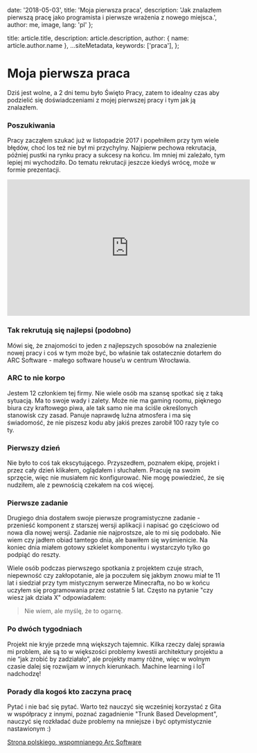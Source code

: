 
  date: '2018-05-03',
  title: 'Moja pierwsza praca',
  description:
    'Jak znalazłem pierwszą pracę jako programista i pierwsze wrażenia z nowego miejsca.',
  author: me,
  image,
  lang: 'pl'
};

  title: article.title,
  description: article.description,
  author: { name: article.author.name },
  ...siteMetadata,
  keywords: ['praca'],
};

# Moja pierwsza praca

Dziś jest wolne, a 2 dni temu było Święto Pracy, zatem to idealny czas aby podzielić się doświadczeniami z mojej pierwszej pracy i tym jak ją znalazłem.

### Poszukiwania

Pracy zacząłem szukać już w listopadzie 2017 i popełniłem przy tym wiele błędów, choć los też nie był mi przychylny. Najpierw pechowa rekrutacja, później pustki na rynku pracy a sukcesy na końcu. Im mniej mi zależało, tym lepiej mi wychodziło. Do tematu rekrutacji jeszcze kiedyś wrócę, może w formie prezentacji.

<iframe width="560" height="315" src="https://www.youtube.com/embed/N6Zz-Nkkaxc" frameborder="0" allow="accelerometer; autoplay; encrypted-media; gyroscope; picture-in-picture" allowfullscreen></iframe>

### Tak rekrutują się najlepsi (podobno)

Mówi się, że znajomości to jeden z najlepszych sposobów na znalezienie nowej pracy i coś w tym może być, bo właśnie tak ostatecznie dotarłem do ARC Software - małego software house’u w centrum Wrocławia.

### ARC to nie korpo

Jestem 12 członkiem tej firmy. Nie wiele osób ma szansę spotkać się z taką sytuacją. Ma to swoje wady i zalety. Może nie ma gaming roomu, pięknego biura czy kraftowego piwa, ale tak samo nie ma ściśle określonych stanowisk czy zasad. Panuje naprawdę luźna atmosfera i ma się świadomość, że nie piszesz kodu aby jakiś prezes zarobił 100 razy tyle co ty.

### Pierwszy dzień

Nie było to coś tak ekscytującego. Przyszedłem, poznałem ekipę, projekt i przez cały dzień klikałem, oglądałem i słuchałem. Pracuję na swoim sprzęcie, więc nie musiałem nic konfigurować. Nie mogę powiedzieć, że się nudziłem, ale z pewnością czekałem na coś więcej.

### Pierwsze zadanie

Drugiego dnia dostałem swoje pierwsze programistyczne zadanie - przenieść komponent z starszej wersji aplikacji i napisać go częściowo od nowa dla nowej wersji. Zadanie nie najprostsze, ale to mi się podobało. Nie wiem czy jadłem obiad tamtego dnia, ale bawiłem się wyśmienicie. Na koniec dnia miałem gotowy szkielet komponentu i wystarczyło tylko go podpiąć do reszty.

Wiele osób podczas pierwszego spotkania z projektem czuje strach, niepewność czy zakłopotanie, ale ja poczułem się jakbym znowu miał te 11 lat i siedział przy tym mistycznym serwerze Minecrafta, no bo w końcu uczyłem się programowania przez ostatnie 5 lat. Często na pytanie "czy wiesz jak działa X" odpowiadałem:

> Nie wiem, ale myślę, że to ogarnę.

### Po dwóch tygodniach

Projekt nie kryje przede mną większych tajemnic. Kilka rzeczy dalej sprawia mi problem, ale są to w większości problemy kwestii architektury projektu a nie “jak zrobić by zadziałało”, ale projekty mamy różne, więc w wolnym czasie dalej się rozwijam w innych kierunkach. Machine learning i IoT nadchodzę!

### Porady dla kogoś kto zaczyna pracę

Pytać i nie bać się pytać. Warto też nauczyć się wcześniej korzystać z Gita w współpracy z innymi, poznać zagadnienie "Trunk Based Development", nauczyć się rozkładać duże problemy na mniejsze i być optymistycznie nastawionym :)

[Strona polskiego, wspomnianego Arc Software](https://arcsoftware.it/)


